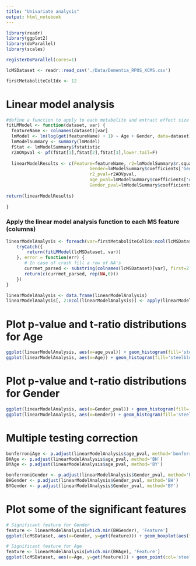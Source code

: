```yaml
---
title: "Univariate analysis"
output: html_notebook
---
```



```r
library(readr)
library(ggplot2)
library(doParallel)
library(scales)

registerDoParallel(cores=1)
```


```r
lcMSDataset <- readr::read_csv('./Data/Dementia_RPOS_XCMS.csv')

firstMetaboliteColIdx <- 12
```
# Linear model analysis
```r
#define a function to apply to each metabolite and extract effect size estimates and p-values
fitLMModel <- function(dataset, var) {
  featureName <- colnames(dataset)[var]
  lmModel <- lm(log(get(featureName) + 1) ~ Age + Gender, data=dataset)
  lmModelSummary <- summary(lmModel)
  fStat <- lmModelSummary$fstatistic
  r2AOVpval <- pf(fStat[1],fStat[2],fStat[3],lower.tail=F)
  
  linearModelResults <- c(Feature=featureName, r2=lmModelSummary$r.squared, Age=lmModelSummary$coefficients['Age', 't value'],
                                Gender=lmModelSummary$coefficients['GenderMale', 't value'],
                                r2_pval=r2AOVpval, 
                                age_pval=lmModelSummary$coefficients['Age', 'Pr(>|t|)'],
                                Gender_pval=lmModelSummary$coefficients['GenderMale', 'Pr(>|t|)']) 
  
return(linearModelResults)
  
}
```
### Apply the linear model analysis function to each MS feature (columns)
```r
linearModelAnalysis <- foreach(var=firstMetaboliteColIdx:ncol(lcMSDataset), .combine=rbind) %dopar% {
    tryCatch({
        return(fitLMModel(lcMSDataset, var))
    }, error = function(err) {
       # In case of crash fill a row of NA's
       currmet_parsed <- substring(colnames(lcMSDataset)[var], first=2)
       return(c(currmet_parsed, rep(NA,6)))
    })
}

linearModelAnalysis <- data.frame(linearModelAnalysis)
linearModelAnalysis[, 2:ncol(linearModelAnalysis)] <- apply(linearModelAnalysis[, 2:ncol(linearModelAnalysis)], 2, as.numeric)

```

# Plot p-value and t-ratio distributions for Age
```r
ggplot(linearModelAnalysis, aes(x=age_pval)) + geom_histogram(fill='steelblue3', col='black', bins=100, alpha=0.6) + xlab('Age p-value') + theme_light()
ggplot(linearModelAnalysis, aes(x=Age)) + geom_histogram(fill='steelblue3', col='black', bins=100, alpha=0.6) + xlab('Age t-ratio') + theme_light()

```
# Plot p-value and t-ratio distributions for Gender
```r
ggplot(linearModelAnalysis, aes(x=Gender_pval)) + geom_histogram(fill='steelblue3', col='black', bins=100, alpha=0.6) + xlab('Gender p-value') + theme_light()
ggplot(linearModelAnalysis, aes(x=Gender)) + geom_histogram(fill='steelblue3', col='black', bins=100, alpha=0.6) + xlab('Gender t-ratio') +theme_light()
```

# Multiple testing correction
```r
bonferroniAge <- p.adjust(linearModelAnalysis$age_pval, method='bonferroni')
BHAge <- p.adjust(linearModelAnalysis$age_pval, method='BH')
BYAge <- p.adjust(linearModelAnalysis$age_pval, method='BY')

bonferroniGender <- p.adjust(linearModelAnalysis$Gender_pval, method='bonferroni')
BHGender <- p.adjust(linearModelAnalysis$Gender_pval, method='BH')
BYGender <- p.adjust(linearModelAnalysis$Gender_pval, method='BY')

```

# Plot some of the significant features
```r
# Significant feature for Gender
feature <- linearModelAnalysis[which.min(BHGender), 'Feature']
ggplot(lcMSDataset, aes(x=Gender, y=get(feature))) + geom_boxplot(aes(fill=Gender), alpha=0.4, outlier.shape=NA) + geom_jitter(aes(col=Gender)) + xlab('Gender') + ylab(paste0('log(', feature, ' + 1)')) +  theme_light() + scale_y_continuous(trans = log1p_trans(), breaks = trans_breaks("log", function(x) exp(x)), labels = trans_format("log", math_format(e^.x)))

# Significant feature for Age
feature <- linearModelAnalysis[which.min(BHAge), 'Feature']
ggplot(lcMSDataset, aes(x=Age, y=get(feature))) + geom_point(col='steelblue2') + xlab('Age') + ylab(paste0('log(', feature, ' + 1)')) +  theme_light() + scale_y_continuous(trans = log1p_trans(), breaks = trans_breaks("log", function(x) exp(x)), labels = trans_format("log", math_format(e^.x)))
```
